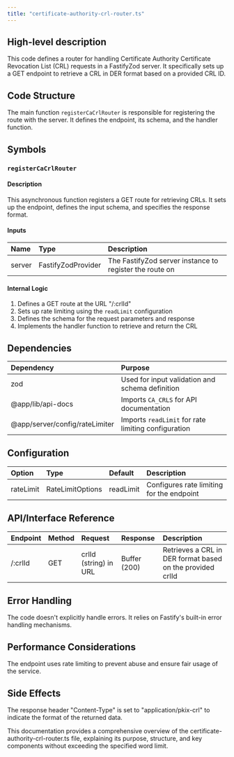 ```yaml
---
title: "certificate-authority-crl-router.ts"
---
```


## High-level description
This code defines a router for handling Certificate Authority Certificate Revocation List (CRL) requests in a FastifyZod server. It specifically sets up a GET endpoint to retrieve a CRL in DER format based on a provided CRL ID.

## Code Structure
The main function `registerCaCrlRouter` is responsible for registering the route with the server. It defines the endpoint, its schema, and the handler function.

## Symbols

### `registerCaCrlRouter`
#### Description
This asynchronous function registers a GET route for retrieving CRLs. It sets up the endpoint, defines the input schema, and specifies the response format.

#### Inputs
| Name | Type | Description |
|:-----|:-----|:------------|
| server | FastifyZodProvider | The FastifyZod server instance to register the route on |

#### Internal Logic
1. Defines a GET route at the URL "/:crlId"
2. Sets up rate limiting using the `readLimit` configuration
3. Defines the schema for the request parameters and response
4. Implements the handler function to retrieve and return the CRL

## Dependencies
| Dependency | Purpose |
|:-----------|:--------|
| zod | Used for input validation and schema definition |
| @app/lib/api-docs | Imports `CA_CRLS` for API documentation |
| @app/server/config/rateLimiter | Imports `readLimit` for rate limiting configuration |

## Configuration
| Option | Type | Default | Description |
|:-------|:-----|:--------|:------------|
| rateLimit | RateLimitOptions | readLimit | Configures rate limiting for the endpoint |

## API/Interface Reference
| Endpoint | Method | Request | Response | Description |
|:---------|:-------|:--------|:---------|:------------|
| /:crlId | GET | crlId (string) in URL | Buffer (200) | Retrieves a CRL in DER format based on the provided crlId |

## Error Handling
The code doesn't explicitly handle errors. It relies on Fastify's built-in error handling mechanisms.

## Performance Considerations
The endpoint uses rate limiting to prevent abuse and ensure fair usage of the service.

## Side Effects
The response header "Content-Type" is set to "application/pkix-crl" to indicate the format of the returned data.

This documentation provides a comprehensive overview of the certificate-authority-crl-router.ts file, explaining its purpose, structure, and key components without exceeding the specified word limit.